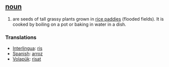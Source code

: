 == [[noun]] ==
#are seeds of tall grassy plants grown in [[rice paddy|rice paddies]] (flooded fields). It is cooked by boiling on a pot or baking in water in a dish.

=== Translations ===
*[[Interlingua]]: [[ris]]
*[[Spanish]]: [[arroz]]
*[[Volapük]]: [[risat]]